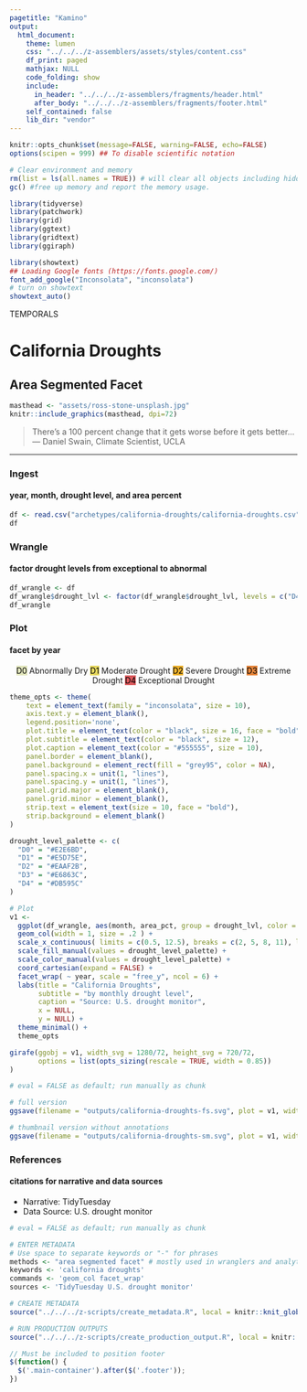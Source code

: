 ```yaml
---
pagetitle: "Kamino"
output: 
  html_document:
    theme: lumen
    css: "../../../z-assemblers/assets/styles/content.css"
    df_print: paged
    mathjax: NULL
    code_folding: show
    include:
      in_header: "../../../z-assemblers/fragments/header.html"
      after_body: "../../../z-assemblers/fragments/footer.html"
    self_contained: false
    lib_dir: "vendor"
---
```


```r

knitr::opts_chunk$set(message=FALSE, warning=FALSE, echo=FALSE)
options(scipen = 999) ## To disable scientific notation

# Clear environment and memory
rm(list = ls(all.names = TRUE)) # will clear all objects including hidden objects.
gc() #free up memory and report the memory usage.

library(tidyverse)
library(patchwork)
library(grid)
library(ggtext)
library(gridtext)
library(ggiraph)

library(showtext)
## Loading Google fonts (https://fonts.google.com/)
font_add_google("Inconsolata", "inconsolata")
# turn on showtext
showtext_auto()

```

<div class="activity">
TEMPORALS  
</div>

# California Droughts
## Area Segmented Facet

```r

masthead <- "assets/ross-stone-unsplash.jpg"
knitr::include_graphics(masthead, dpi=72)

```

> There's a 100 percent change that it gets worse before it gets better...\
--- Daniel Swain, Climate Scientist, UCLA\

***


### Ingest
#### year, month, drought level, and area percent


```r

df <- read.csv("archetypes/california-droughts/california-droughts.csv", header = TRUE, stringsAsFactors = TRUE)
df

```


### Wrangle
#### factor drought levels from exceptional to abnormal


```r

df_wrangle <- df
df_wrangle$drought_lvl <- factor(df_wrangle$drought_lvl, levels = c("D4", "D3", "D2", "D1", "D0"))
df_wrangle

```



### Plot
#### facet by year

<center><mark style="background-color: #E2E6BD">D0</mark> Abnormally Dry <mark style="background-color: #E5D75E">D1</mark> Moderate Drought <mark style="background-color: #EAAF2B">D2</mark> Severe Drought <mark style="background-color: #E6863C">D3</mark> Extreme Drought <mark style="background-color: #DB595C">D4</mark> Exceptional Drought</center>  


```r

theme_opts <- theme(
    text = element_text(family = "inconsolata", size = 10), 
    axis.text.y = element_blank(),
    legend.position='none',
    plot.title = element_text(color = "black", size = 16, face = "bold"),
    plot.subtitle = element_text(color = "black", size = 12),
    plot.caption = element_text(color = "#555555", size = 10),
    panel.border = element_blank(),
    panel.background = element_rect(fill = "grey95", color = NA),
    panel.spacing.x = unit(1, "lines"),
    panel.spacing.y = unit(1, "lines"),
    panel.grid.major = element_blank(),
    panel.grid.minor = element_blank(),
    strip.text = element_text(size = 10, face = "bold"),
    strip.background = element_blank()
)

drought_level_palette <- c(
  "D0" = "#E2E6BD",
  "D1" = "#E5D75E",
  "D2" = "#EAAF2B",
  "D3" = "#E6863C",
  "D4" = "#DB595C"
)

# Plot
v1 <- 
  ggplot(df_wrangle, aes(month, area_pct, group = drought_lvl, color = drought_lvl, fill = drought_lvl)) +
  geom_col(width = 1, size = .2 ) +
  scale_x_continuous( limits = c(0.5, 12.5), breaks = c(2, 5, 8, 11), labels = c("Feb", "May", "Aug", "Nov")) +
  scale_fill_manual(values = drought_level_palette) +
  scale_color_manual(values = drought_level_palette) +
  coord_cartesian(expand = FALSE) +
  facet_wrap( ~ year, scale = "free_y", ncol = 6) +
  labs(title = "California Droughts",
       subtitle = "by monthly drought level",
       caption = "Source: U.S. drought monitor",
       x = NULL,
       y = NULL) +
  theme_minimal() +
  theme_opts

girafe(ggobj = v1, width_svg = 1280/72, height_svg = 720/72,
       options = list(opts_sizing(rescale = TRUE, width = 0.85))
)

```


```r

# eval = FALSE as default; run manually as chunk

# full version
ggsave(filename = "outputs/california-droughts-fs.svg", plot = v1, width=720/72, height=1280/72)

# thumbnail version without annotations
ggsave(filename = "outputs/california-droughts-sm.svg", plot = v1, width=2.25, height=4)

```


### References
#### citations for narrative and data sources

* Narrative: TidyTuesday
* Data Source: U.S. drought monitor


```r

# eval = FALSE as default; run manually as chunk

# ENTER METADATA
# Use space to separate keywords or "-" for phrases
methods <- "area segmented facet" # mostly used in wranglers and analytics
keywords <- 'california droughts'
commands <- 'geom_col facet_wrap'
sources <- 'TidyTuesday U.S. drought monitor'

# CREATE METADATA
source("../../../z-scripts/create_metadata.R", local = knitr::knit_global())

# RUN PRODUCTION OUTPUTS
source("../../../z-scripts/create_production_output.R", local = knitr::knit_global())


```



```js

// Must be included to position footer
$(function() {
  $('.main-container').after($('.footer'));
})

```

